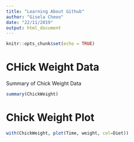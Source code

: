 ```yaml
---
title: "Learning About Github"
author: "Gisela Cheoo"
date: "22/11/2019"
output: html_document
---
```


```r
knitr::opts_chunk$set(echo = TRUE)
```

# CHick Weight Data

Summary of Chick Weight Data

```r
summary(ChickWeight)
```

# Chick Weight Plot

```r
with(ChickWeight, plot(Time, weight, col=Diet))
```


